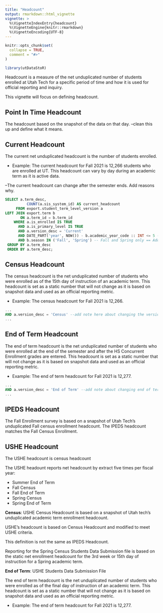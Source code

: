 ```yaml
---
title: "Headcount"
output: rmarkdown::html_vignette
vignette: >
  %\VignetteIndexEntry{headcount}
  %\VignetteEngine{knitr::rmarkdown}
  %\VignetteEncoding{UTF-8}
---
```


```r
knitr::opts_chunk$set(
  collapse = TRUE,
  comment = "#>"
)
```

```r
library(utDataStoR)
```

Headcount is a measure of the net unduplicated number of students enrolled at Utah Tech for a specific period of time and how it is used for official reporting and inquiry.

This vignette will focus on defining headcount.

## Point In Time Headcount

The headcount based on the snapshot of the data on that day. --clean this up and define what it means.


## Current Headcount

The current net unduplicated headcount is the number of students enrolled. 

- Example: The current headcount for Fall 2021 is 12,266 students who are enrolled at UT. This headcount can vary by day during an academic term as it is active data.

--The current headcount can change after the semester ends. Add reasons why.

```sql
SELECT a.term_desc,
          COUNT(a.sis_system_id) AS current_headcount
     FROM export.student_term_level_version a
LEFT JOIN export.term b
       ON a.term_id = b.term_id
    WHERE a.is_enrolled IS TRUE
      AND a.is_primary_level IS TRUE
      AND a.version_desc = 'Current'
      AND DATE_PART('year', NOW()) - b.academic_year_code :: INT <= 5 -- Last 5 Years
      AND b.season IN ('Fall', 'Spring') -- Fall and Spring only == Add summer
 GROUP BY a.term_desc
 ORDER BY a.term_desc;
``` 

## Census Headcount

The census headcount is the net unduplicated number of students who were enrolled as of the 15th day of instruction of an academic term. This headcount is set as a static number that will not change as it is based on snapshot data and used as an official reporting metric.

- Example: The census headcount for Fall 2021 is 12,266.

```sql
...
AND a.version_desc = 'Census' --add note here about changing the version desc
...
```

## End of Term Headcount

The end of term headcount is the net unduplicated number of students who were enrolled at the end of the semester and after the HS Concurrent Enrollment grades are entered. This headcount is set as a static number that will not change as it is based on snapshot data and used as an official reporting metric.

- Example: The end of term headcount for Fall 2021 is 12,277.

```sql
...
AND a.version_desc = 'End of Term' --add note about changing end of term.
...
```

## IPEDS Headcount

The Fall Enrollment survey is based on a snapshot of Utah Tech's unduplicated Fall census enrollment headcount. The IPEDS headcount matches the Fall Census Enrollment.


## USHE Headcount

The USHE headcount is census headcount

The USHE headount reports net headcount by extract five times per fiscal year:

- Summer End of Term
- Fall Census 
- Fall End of Term
- Spring Census
- Spring End of Term

**Census**: USHE Census Headcount is based on a snapshot of Utah tech's unduplicated academic term enrollment headcount. 

USHE's headcount is based on Census Headcount and modified to meet USHE criteria.

This definition is not the same as IPEDS Headcount.



Reporting for the Spring Census Students Data Submission file is based on the static net enrollment headcount for the 3rd week or 15th day of instruction for a Spring academic term.

**End of Term**: USHE Students Data Submission File

The end of term headcount is the net unduplicated number of students who were enrolled as of the final day of instruction of an academic term. This headcount is set as a static number that will not change as it is based on snapshot data and used as an official reporting metric.

- Example: The end of term headcount for Fall 2021 is 12,277.


